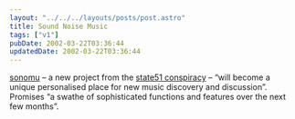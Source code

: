 ```yaml
---
layout: "../../../layouts/posts/post.astro"
title: Sound Noise Music
tags: ["v1"]
pubDate: 2002-03-22T03:36:44
updatedDate: 2002-03-22T03:36:44
---
```


[sonomu][1] &#8211; a new project from the [state51 conspiracy][2] &#8211; &#8220;will become a unique personalised place for new music discovery and discussion&#8221;. Promises &#8220;a swathe of sophisticated functions and features over the next few months&#8221;.

[1]: http://www.sonomu.net/
[2]: http://www.state51.co.uk/
